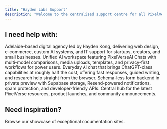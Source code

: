 ```yaml
---
title: "Hayden Labs Support"
description: "Welcome to the centralised support centre for all PixelVerseIT & Hayden Labs products and services. Here, you can find the latest information to help you - otherwise, please email our team over at support@pixelverse.tech. "
---
```


## I need help with:

<CardGroup cols={1}>
  <Card title="PixelVerseIT" icon="building" href="https://pixelverse.tech/">
    Adelaide-based digital agency led by Hayden Kong, delivering web design, e-commerce, custom AI systems, and IT support for startups, creators, and small businesses.
  </Card>
  <Card title="PixelVerseAI" icon="sparkles" href="https://ai.pixelverse.tech/">
    Unified AI workspace featuring PixelVerseAI Chats with multi-model comparisons, media uploads, templates, and privacy-first workflows for power users.
  </Card>
  <Card title="HelloAI" icon="robot" href="https://helloai.pixelverse.tech/">
    Everyday AI chat that brings ChatGPT-class capabilities at roughly half the cost, offering fast responses, guided writing, and research help straight from the browser.
  </Card>
  <Card title="PixelVerse Forms" icon="file-lines" href="https://forms.pixelverse.tech/">
    Schema-less form backend in private preview with Supabase storage, Resend-powered notifications, spam protection, and developer-friendly APIs.
  </Card>
  <Card title="PixelVerse Links" icon="link" href="https://links.pixelverse.tech/">
    Central hub for the latest PixelVerse resources, product launches, and community announcements.
  </Card>
</CardGroup>

## Need inspiration?

<Card title="See complete examples" icon="stars" href="https://mintlify.com/customers">
  Browse our showcase of exceptional documentation sites.
</Card>